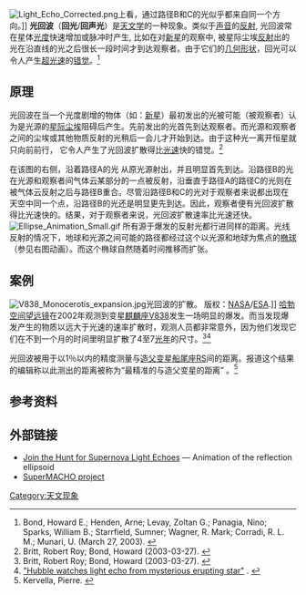 [[File:Light_Echo_Corrected.png|right]]上看，通过路径B和C的光似乎都来自同一个方向。]]
'''光回波'''（'''回光'''/'''回声光'''）是[[天文学|天文学]]的一种现象。类似于[[声音|声音]]的[[反射|反射]], 光回波常在星体[[光度|光度]]快速增加或脉冲时产生, 比如在对[[新星|新星]]的观察中, 被星际尘埃[[反射|反射]]出的光在沿直线的光之后很长一段时间才到达观察者。由于它们的[[几何形状|几何形状]]，回光可以令人产生[[超光速|超光速]]的[[错觉|错觉]]。<ref><span class="citation journal" contenteditable="false">Bond, Howard E.; Henden, Arne; Levay, Zoltan G.; Panagia, Nino; Sparks, William B.; Starrfield, Sumner; Wagner, R. Mark; Corradi, R. L. M.; Munari, U. (March 27, 2003). </span></ref>

== 原理 ==
光回波在当一个光度剧增的物体（如：[[新星|新星]]）最初发出的光被可能（被观察者）认为是光源的[[宇宙尘|星际尘埃]]阻碍后产生。先前发出的光首先到达观察者。而光源和观察者之间的尘埃或其他物质反射的光稍后一会儿才开始到达。由于这种光一离开恒星就只向前前行， 它令人产生了光回波扩散得比[[光速|光速]]快的错觉。<ref name="space"><span class="citation web">Britt, Robert Roy; Bond, Howard (2003-03-27). </span></ref>

在该图的右侧，沿着路径A的光 从原光源射出，并且明显首先到达。沿路径B的光在光源和观察者间气体云某部分的一点被反射，沿垂直于路径A的路径C的光则在被气体云反射之后与路径B重合。尽管沿路径B和C的光对于观察者来说都出现在天空中同一个点，沿路径B的光还是明显更先到达。因此，观察者便有光回波扩散得比光速快的。结果，对于观察者来说，光回波扩散速率比光速还快。
[[File:Ellipse_Animation_Small.gif|right]]
所有源于爆发的反射光都行进同样的距离。光线反射的情况下，地球和光源之间可能的路径都经过这个以光源和地球为焦点的[[椭球|椭球]]（参见右图动画）。而这个椭球自然随着时间推移而扩张。

== 案例 ==
[[File:V838_Monocerotis_expansion.jpg|right]]光回波的扩散。 版权：[[美国国家航空航天局|NASA]]/[[欧洲空间局|ESA]].]]
[[哈勃空间望远镜|哈勃空间望远镜]]在2002年观测到变星[[麒麟座V838|麒麟座V838]]发生一场明显的爆发。而当发现爆发产生的物质以远大于光速的速率扩散时，观测人员都非常意外，因为他们发现它们在不到一个月的时间里明显扩散了4至7[[光年|光年]]的尺寸。<ref name="space"><span class="citation web">Britt, Robert Roy; Bond, Howard (2003-03-27). </span></ref><ref name="esa"><span class="citation web">[http://www.esa.int/esaCP/SEMYZ09YFDD_index_0.html "Hubble watches light echo from mysterious erupting star"] {{WebCite|url=https://www.webcitation.org/67S183LBU?url=http://www.esa.int/esaCP/SEMYZ09YFDD_index_0.html |date=20120506054937 |dateformat=iso }}. </span></ref>

光回波被用于以1％以内的精度测量与[[造父变星|造父变星]][[船尾座RS|船尾座RS]]间的距离。报道这个结果的编辑称以此测出的距离被称为“最精准的与造父变星的距离” 。<ref><span class="citation web">Kervella, Pierre. </span></ref>

== 参考资料 ==
{{Reflist}}

== 外部链接 ==
* [http://www.skyandtelescope.com/skytel/beyondthepage/17810174.html Join the Hunt for Supernova Light Echoes]{{Wayback|url=http://www.skyandtelescope.com/skytel/beyondthepage/17810174.html |date=20130726132507 }} — Animation of the reflection ellipsoid
* [https://web.archive.org/web/20080516174941/http://www.ctio.noao.edu/supermacho/lightechos/ SuperMACHO project]
[[Category:天文现象|Category:天文现象]]